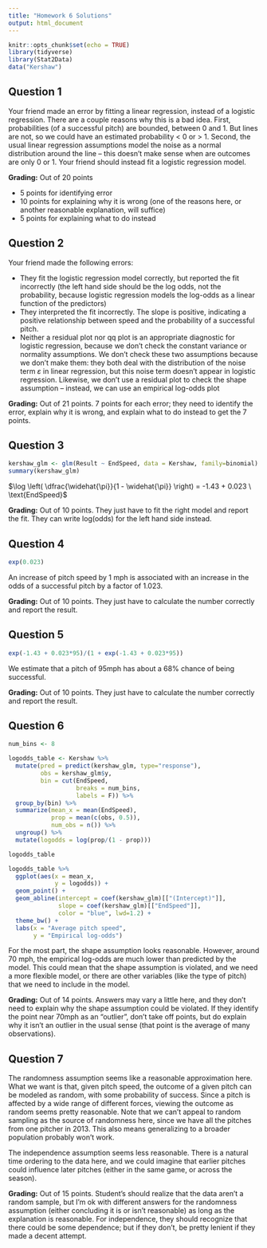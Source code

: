```yaml
---
title: "Homework 6 Solutions"
output: html_document
---
```


```r
knitr::opts_chunk$set(echo = TRUE)
library(tidyverse)
library(Stat2Data)
data("Kershaw")
```

## Question 1

Your friend made an error by fitting a linear regression, instead of a logistic regression. There are a couple reasons why this is a bad idea. First, probabilities (of a successful pitch) are bounded, between 0 and 1. But lines are not, so we could have an estimated probability < 0 or > 1. Second, the usual linear regression assumptions model the noise as a normal distribution around the line -- this doesn't make sense when are outcomes are only 0 or 1. Your friend should instead fit a logistic regression model.

**Grading:** Out of 20 points

* 5 points for identifying error
* 10 points for explaining why it is wrong (one of the reasons here, or another reasonable explanation, will suffice)
* 5 points for explaining what to do instead

## Question 2

Your friend made the following errors:

* They fit the logistic regression model correctly, but reported the fit incorrectly (the left hand side should be the log odds, not the probability, because logistic regression models the log-odds as a linear function of the predictors)
* They interpreted the fit incorrectly. The slope is positive, indicating a positive relationship between speed and the probability of a successful pitch.
* Neither a residual plot nor qq plot is an appropriate diagnostic for logistic regression, because we don't check the constant variance or normality assumptions. We don't check these two assumptions because we don't make them: they both deal with the distribution of the noise term $\varepsilon$ in linear regression, but this noise term doesn't appear in logistic regression. Likewise, we don't use a residual plot to check the shape assumption -- instead, we can use an empirical log-odds plot

**Grading:** Out of 21 points. 7 points for each error; they need to identify the error, explain why it is wrong, and explain what to do instead to get the 7 points.

## Question 3

```r
kershaw_glm <- glm(Result ~ EndSpeed, data = Kershaw, family=binomial)
summary(kershaw_glm)
```

$\log \left( \dfrac{\widehat{\pi}}{1 - \widehat{\pi}} \right) = -1.43 + 0.023 \ \text{EndSpeed}$

**Grading:** Out of 10 points. They just have to fit the right model and report the fit. They can write log(odds) for the left hand side instead.

## Question 4

```r
exp(0.023)
```

An increase of pitch speed by 1 mph is associated with an increase in the odds of a successful pitch by a factor of 1.023.

**Grading:** Out of 10 points. They just have to calculate the number correctly and report the result.

## Question 5

```r
exp(-1.43 + 0.023*95)/(1 + exp(-1.43 + 0.023*95))
```

We estimate that a pitch of 95mph has about a 68% chance of being successful.

**Grading:** Out of 10 points. They just have to calculate the number correctly and report the result.

## Question 6

```r
num_bins <- 8

logodds_table <- Kershaw %>% 
  mutate(pred = predict(kershaw_glm, type="response"),
         obs = kershaw_glm$y,
         bin = cut(EndSpeed, 
                   breaks = num_bins,
                   labels = F)) %>%
  group_by(bin) %>%
  summarize(mean_x = mean(EndSpeed),
            prop = mean(c(obs, 0.5)),
            num_obs = n()) %>%
  ungroup() %>%
  mutate(logodds = log(prop/(1 - prop)))

logodds_table

logodds_table %>%
  ggplot(aes(x = mean_x,
             y = logodds)) +
  geom_point() +
  geom_abline(intercept = coef(kershaw_glm)[["(Intercept)"]],
              slope = coef(kershaw_glm)[["EndSpeed"]],
              color = "blue", lwd=1.2) +
  theme_bw() +
  labs(x = "Average pitch speed",
       y = "Empirical log-odds")
```

For the most part, the shape assumption looks reasonable. However, around 70 mph, the empirical log-odds are much lower than predicted by the model. This could mean that the shape assumption is violated, and we need a more flexible model, or there are other variables (like the type of pitch) that we need to include in the model.

**Grading:** Out of 14 points. Answers may vary a little here, and they don't need to explain why the shape assumption could be violated.  If they identify the point near 70mph as an "outlier", don't take off points, but do explain why it isn't an outlier in the usual sense (that point is the average of many observations).

## Question 7

The randomness assumption seems like a reasonable approximation here. What we want is that, given pitch speed, the outcome of a given pitch can be modeled as random, with some probability of success. Since a pitch is affected by a wide range of different forces, viewing the outcome as random seems pretty reasonable. Note that we can't appeal to random sampling as the source of randomness here, since we have all the pitches from one pitcher in 2013. This also means generalizing to a broader population probably won't work.

The independence assumption seems less reasonable. There is a natural time ordering to the data here, and we could imagine that earlier pitches could influence later pitches (either in the same game, or across the season).

**Grading:** Out of 15 points. Student's should realize that the data aren't a random sample, but I'm ok with different answers for the randomness assumption (either concluding it is or isn't reasonable) as long as the explanation is reasonable. For independence, they should recognize that there could be some dependence; but if they don't, be pretty lenient if they made a decent attempt.
